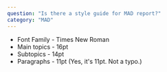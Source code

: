 ```yaml
---
question: "Is there a style guide for MAD report?"
category: "MAD"
---
```


- Font Family - Times New Roman
- Main topics - 16pt
- Subtopics - 14pt
- Paragraphs - 11pt (Yes, it's 11pt. Not a typo.)